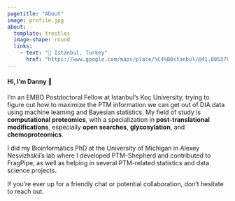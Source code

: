 ```yaml
---
pagetitle: "About"
image: profile.jpg
about:
  template: trestles
  image-shape: round
  links:
    - text: "📍 Istanbul, Turkey"
      href: "https://www.google.com/maps/place/%C4%B0stanbul/@41.0053702,28.682535,10z/data=!3m1!4b1!4m6!3m5!1s0x14caa7040068086b:0xe1ccfe98bc01b0d0!8m2!3d41.0082376!4d28.9783589!16zL20vMDk5NDlt?hl=en&entry=ttu&g_ep=EgoyMDI0MTExOS4yIKXMDSoASAFQAw%3D%3D"
---
```


#### Hi, I'm Danny 🧬

I'm an EMBO Postdoctoral Fellow at Istanbul’s Koç University, trying to figure out how to maximize the PTM information we can get out of DIA data using machine learning and Bayesian statistics. My field of study is **computational proteomics**, with a specialization in **post-translational modifications**, especially **open searches**, **glycosylation**, and **chemoproteomics**.

I did my Bioinformatics PhD at the University of Michigan in Alexey Nesvizhskii’s lab where I developed PTM-Shepherd and contributed to FragPipe, as well as helping in several PTM-related statistics and data science projects.

If you're ever up for a friendly chat or potential collaboration, don't hesitate to reach out.
